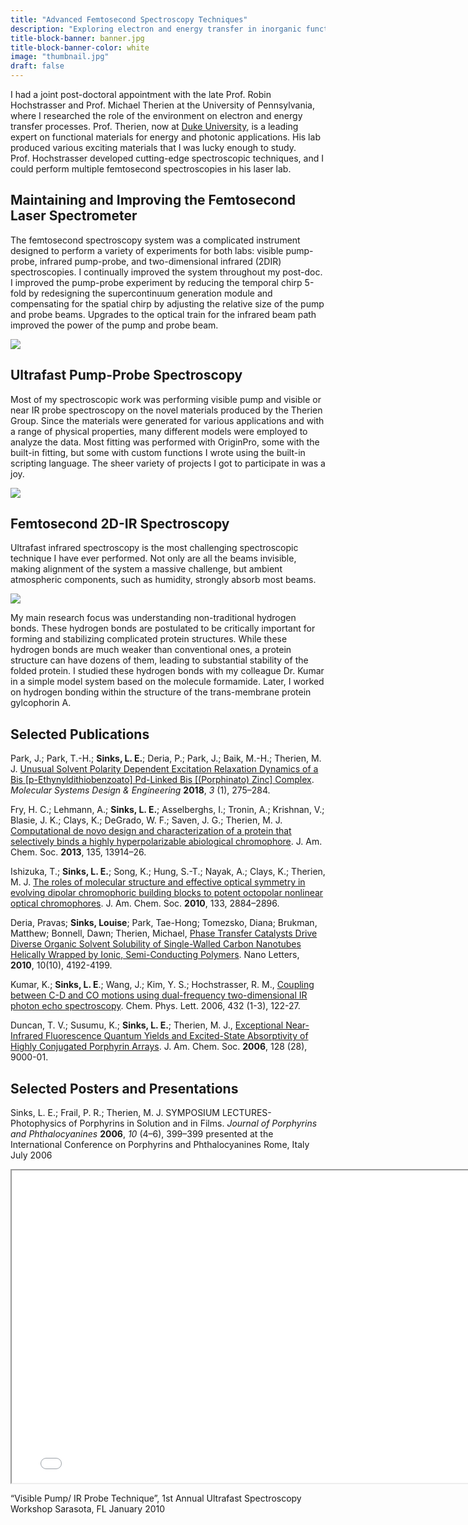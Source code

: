 ```yaml
---
title: "Advanced Femtosecond Spectroscopy Techniques"
description: "Exploring electron and energy transfer in inorganic functional materials and protein systems" 
title-block-banner: banner.jpg
title-block-banner-color: white
image: "thumbnail.jpg"
draft: false
---
```


I had a joint post-doctoral appointment with the late Prof. Robin Hochstrasser and Prof. Michael Therien at the University of Pennsylvania, where I researched the role of the environment on electron and energy transfer processes. Prof. Therien, now at [Duke University](https://sites.duke.edu/therienlab/research/), is a leading expert on functional materials for energy and photonic applications. His lab produced various exciting materials that I was lucky enough to study. Prof. Hochstrasser developed cutting-edge spectroscopic techniques, and I could perform multiple femtosecond spectroscopies in his laser lab.

## Maintaining and Improving the Femtosecond Laser Spectrometer

The femtosecond spectroscopy system was a complicated instrument designed to perform a variety of experiments for both labs: visible pump-probe, infrared pump-probe, and two-dimensional infrared (2DIR) spectroscopies. I continually improved the system throughout my post-doc. I improved the pump-probe experiment by reducing the temporal chirp 5-fold by redesigning the supercontinuum generation module and compensating for the spatial chirp by adjusting the relative size of the pump and probe beams. Upgrades to the optical train for the infrared beam path improved the power of the pump and probe beam.

::: column-margin
![](OPAs.jpg){fig-alt="a small portion of the laser table with dozens of different mirrors and crystals."}
:::

## Ultrafast Pump-Probe Spectroscopy

Most of my spectroscopic work was performing visible pump and visible or near IR probe spectroscopy on the novel materials produced by the Therien Group. Since the materials were generated for various applications and with a range of physical properties, many different models were employed to analyze the data. Most fitting was performed with OriginPro, some with the built-in fitting, but some with custom functions I wrote using the built-in scripting language. The sheer variety of projects I got to participate in was a joy.

::: column-margin
![](meijer_model.jpg){fig-alt="a graph with points and a fit showing exponential rise to a plateau. the x axis is the number of double bonds in the molecule and the y axis is the wavelength of emission"}
:::

## Femtosecond 2D-IR Spectroscopy

Ultrafast infrared spectroscopy is the most challenging spectroscopic technique I have ever performed. Not only are all the beams invisible, making alignment of the system a massive challenge, but ambient atmospheric components, such as humidity, strongly absorb most beams.

::: column-margin
![](formamide.jpg){fig-alt="a multicolor contour graph showing the interaction between the vibrational modes at 1680 and 2160 wavenumbers"}
:::

My main research focus was understanding non-traditional hydrogen bonds. These hydrogen bonds are postulated to be critically important for forming and stabilizing complicated protein structures. While these hydrogen bonds are much weaker than conventional ones, a protein structure can have dozens of them, leading to substantial stability of the folded protein. I studied these hydrogen bonds with my colleague Dr. Kumar in a simple model system based on the molecule formamide. Later, I worked on hydrogen bonding within the structure of the trans-membrane protein gylcophorin A.

## Selected Publications

Park, J.; Park, T.-H.; **Sinks, L. E.**; Deria, P.; Park, J.; Baik, M.-H.; Therien, M. J. [Unusual Solvent Polarity Dependent Excitation Relaxation Dynamics of a Bis \[p-Ethynyldithiobenzoato\] Pd-Linked Bis \[(Porphinato) Zinc\] Complex](https://pubs.rsc.org/en/content/articlehtml/2018/me/c8me00001h). *Molecular Systems Design & Engineering* **2018**, *3* (1), 275--284.

Fry, H. C.; Lehmann, A.; **Sinks, L. E.**; Asselberghs, I.; Tronin, A.; Krishnan, V.; Blasie, J. K.; Clays, K.; DeGrado, W. F.; Saven, J. G.; Therien, M. J. [Computational de novo design and characterization of a protein that selectively binds a highly hyperpolarizable abiological chromophore](https://pubs.acs.org/doi/abs/10.1021/ja4067404). J. Am. Chem. Soc. **2013**, 135, 13914--26.

Ishizuka, T.; **Sinks, L. E.**; Song, K.; Hung, S.-T.; Nayak, A.; Clays, K.; Therien, M. J. [The roles of molecular structure and effective optical symmetry in evolving dipolar chromophoric building blocks to potent octopolar nonlinear optical chromophores](https://pubs.acs.org/doi/abs/10.1021/ja105004k). J. Am. Chem. Soc. **2010**, 133, 2884--2896.

Deria, Pravas; **Sinks, Louise**; Park, Tae-Hong; Tomezsko, Diana; Brukman, Matthew; Bonnell, Dawn; Therien, Michael, [Phase Transfer Catalysts Drive Diverse Organic Solvent Solubility of Single-Walled Carbon Nanotubes Helically Wrapped by Ionic, Semi-Conducting Polymers](https://pubs.acs.org/doi/abs/10.1021/nl102540c). Nano Letters, **2010**, 10(10), 4192-4199.

Kumar, K.; **Sinks, L. E**.; Wang, J.; Kim, Y. S.; Hochstrasser, R. M., [Coupling between C-D and CO motions using dual-frequency two-dimensional IR photon echo spectroscopy](https://www.sciencedirect.com/science/article/abs/pii/S0009261406015284). Chem. Phys. Lett. 2006, 432 (1-3), 122-27.

Duncan, T. V.; Susumu, K.; **Sinks, L. E.**; Therien, M. J., [Exceptional Near-Infrared Fluorescence Quantum Yields and Excited-State Absorptivity of Highly Conjugated Porphyrin Arrays](https://pubs.acs.org/doi/abs/10.1021/ja061897o). J. Am. Chem. Soc. **2006**, 128 (28), 9000-01.

## Selected Posters and Presentations

Sinks, L. E.; Frail, P. R.; Therien, M. J. SYMPOSIUM LECTURES-Photophysics of Porphyrins in Solution and in Films. *Journal of Porphyrins and Phthalocyanines* **2006**, *10* (4--6), 399--399 presented at the International Conference on Porphyrins and Phthalocyanines Rome, Italy July 2006

```{=html}
<iframe width="780" height="500" src="Sinks_ICPP4B.pdf" title="Microscopy Presentation"></iframe>
```
"Visible Pump/ IR Probe Technique", 1st Annual Ultrafast Spectroscopy Workshop Sarasota, FL January 2010
